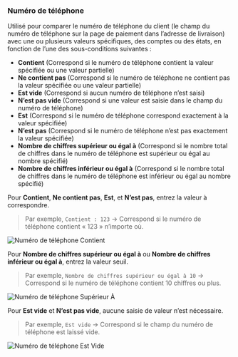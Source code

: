 ### Numéro de téléphone

Utilisé pour comparer le numéro de téléphone du client (le champ du numéro de téléphone sur la page de paiement dans l’adresse de livraison) avec une ou plusieurs valeurs spécifiques, des comptes ou des états, en fonction de l’une des sous-conditions suivantes :

- **Contient** (Correspond si le numéro de téléphone contient la valeur spécifiée ou une valeur partielle)
- **Ne contient pas** (Correspond si le numéro de téléphone ne contient pas la valeur spécifiée ou une valeur partielle)
- **Est vide** (Correspond si aucun numéro de téléphone n’est saisi)
- **N’est pas vide** (Correspond si une valeur est saisie dans le champ du numéro de téléphone)
- **Est** (Correspond si le numéro de téléphone correspond exactement à la valeur spécifiée)
- **N’est pas** (Correspond si le numéro de téléphone n’est pas exactement la valeur spécifiée)
- **Nombre de chiffres supérieur ou égal à** (Correspond si le nombre total de chiffres dans le numéro de téléphone est supérieur ou égal au nombre spécifié)
- **Nombre de chiffres inférieur ou égal à** (Correspond si le nombre total de chiffres dans le numéro de téléphone est inférieur ou égal au nombre spécifié)

Pour **Contient**, **Ne contient pas**, **Est**, et **N’est pas**, entrez la valeur à correspondre.

> Par exemple, `Contient : 123` → Correspond si le numéro de téléphone contient « 123 » n’importe où.

<img
  src="/images/essentials/condition-sets/phone-number-contains.webp"
  alt="Numéro de téléphone Contient"
/>

Pour **Nombre de chiffres supérieur ou égal à** ou **Nombre de chiffres inférieur ou égal à**, entrez la valeur seuil.

> Par exemple, `Nombre de chiffres supérieur ou égal à 10` → Correspond si le numéro de téléphone contient 10 chiffres ou plus.

<img
  src="/images/essentials/condition-sets/phone-number-greater-than.webp"
  alt="Numéro de téléphone Supérieur À"
/>

Pour **Est vide** et **N’est pas vide**, aucune saisie de valeur n’est nécessaire.

> Par exemple, `Est vide` → Correspond si le champ du numéro de téléphone est laissé vide.

<img
  src="/images/essentials/condition-sets/phone-number-is-empty.webp"
  alt="Numéro de téléphone Est Vide"
/>
